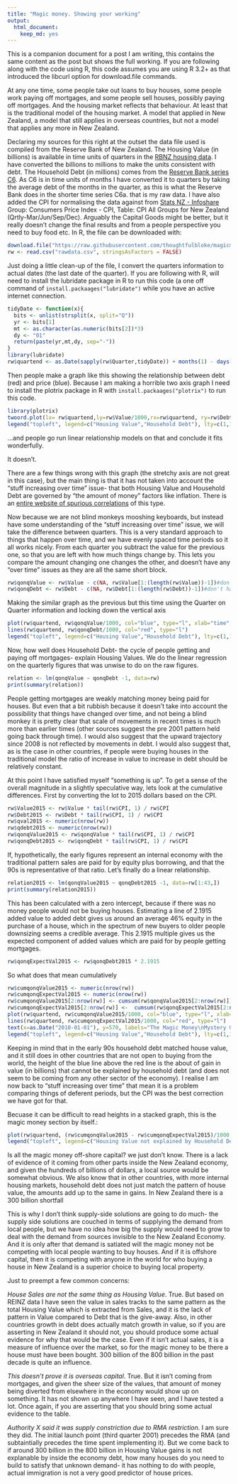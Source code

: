 ```yaml
---
title: "Magic money. Showing your working"
output: 
  html_document: 
    keep_md: yes
---
```


This is a companion document for a post I am writing, this contains the same content as the post but shows the full working. If you are following along with the code using R, this code assumes you are using R 3.2+ as that introduced the libcurl option for download.file commands.

At any one time, some people take out loans to buy houses, some people work paying off mortgages, and some people sell houses, possibly paying off mortgages. And the housing market reflects that behaviour. At least that is the traditional model of the housing market. A model that applied in New Zealand, a model that still applies in overseas countries, but not a model that applies any more in New Zealand.

Declaring my sources for this right at the outset the data file used is compiled from the Reserve Bank of New Zealand. The Housing Value (in billions) is available in time units of quarters in the [RBNZ housing data](http://www.rbnz.govt.nz/statistics/key_graphs/housingdata.xls). I have converted the billions to millions to make the units consistent with debt. The Household Debt (in millions) comes from the [Reserve Bank series C6](http://www.rbnz.govt.nz/statistics/tables/c6/). As C6 is in time units of months I have converted it to quarters by taking the average debt of the months in the quarter, as this is what the Reserve Bank does in the shorter time series C6a. that is my raw data. I have also added the CPI for normalising the data against from [Stats NZ - Infoshare](http://www.stats.govt.nz/infoshare/) Group: Consumers Price Index - CPI, Table: CPI All Groups for New Zealand (Qrtly-Mar/Jun/Sep/Dec). Arguably the Capital Goods might be better, but it really doesn't change the final results and from a people perspective you need to buy food etc. In R, the file can be downloaded with:

```r

download.file("https://raw.githubusercontent.com/thoughtfulbloke/magicmoney/master/rawdata.csv", destfile="rawdata.csv", method="libcurl")
rw <- read.csv("rawdata.csv", stringsAsFactors = FALSE)
```

Just doing a little clean-up of the file, I convert the quarters information to actual dates (the last date of the quarter). If you are following with R, will need to install the lubridate package in R to run this code (a one off command of `install.packaages("lubridate")` while you have an active internet connection.

```r
tidyDate <- function(x){
  bits <- unlist(strsplit(x, split="Q"))
  yr <- bits[1]
  mt <- as.character(as.numeric(bits[2])*3)
  dy <- "01"
  return(paste(yr,mt,dy, sep="-"))
}
library(lubridate)
rw$quartend <- as.Date(sapply(rw$Quarter,tidyDate)) + months(1) - days(1)
```

Then people make a graph like this showing the relationship between debt (red) and price (blue). Because I am making a horrible two axis graph I need to install the plotrix package in R with `install.packaages("plotrix")` to run this code.

```r
library(plotrix)
twoord.plot(lx= rw$quartend,ly=rw$Value/1000,rx=rw$quartend, ry=rw$Debt/1000, xlab="1991Q1 <- Time -> 2015Q2", ylab="Value (billions)",rylab="Debt (billions)",lcol="blue", rcol="red", main="Fig 1: Misleading graph of\nHousing Value and Household Debt", type="l", xticklab=as.character(rw$quartend))
legend("topleft", legend=c("Housing Value","Household Debt"), lty=c(1,1),col=c("blue","red"), box.lwd=0, box.col="white")

```

...and people go run linear relationship models on that and conclude it fits wonderfully.

It doesn't.

There are a few things wrong with this graph (the stretchy axis are not great in this case), but the main thing is that it has not taken into account the "stuff increasing over time" issue- that both Housing Value and Household Debt are governed by "the amount of money" factors like inflation. There is an [entire website of spurious correlations](http://www.tylervigen.com/spurious-correlations) of this type.

Now because we are not blind monkeys mooshing keyboards, but instead have some understanding of the "stuff increasing over time" issue, we will take the difference between quarters. This is a very standard approach to things that happen over time, and we have evenly spaced time periods so it all works nicely. From each quarter you subtract the value for the previous one, so that you are left with how much things change by. This lets you compare the amount changing one changes the other, and doesn't have any "over time" issues as they are all the same short block.

```r
rw$qonqValue <- rw$Value - c(NA, rw$Value[1:(length(rw$Value))-1])#don't have a previous for the 1st item
rw$qonqDebt <- rw$Debt - c(NA, rw$Debt[1:(length(rw$Debt))-1])#don't have a previous for the 1st item
```

Making the similar graph as the previous but this time using the Quarter on Quarter information and locking down the vertical axis

```r
plot(rw$quartend, rw$qonqValue/1000, col="blue", type="l", xlab="time", ylab="Billions of NZ dollars", main="Fig 2: Change in Value (blue)\nvs Debt (red)", frame.plot=F)
lines(rw$quartend, rw$qonqDebt/1000, col="red", type="l")
legend("topleft", legend=c("Housing Value","Household Debt"), lty=c(1,1),col=c("blue","red"), box.lwd=0, box.col="white")
```

Now, how well does Household Debt- the cycle of people getting and paying off mortgages- explain Housing Values. We do the linear regression on the quarterly figures that was unwise to do on the raw figures.

```r
relation <- lm(qonqValue ~ qonqDebt -1, data=rw)
print(summary(relation))
```

People getting mortgages are weakly matching money being paid for houses. But even that a bit rubbish because it doesn't take into account the possibility that things have changed over time, and not being a blind monkey it is pretty clear that scale of movements in recent times is much more than earlier times (other sources suggest the pre 2001 pattern held going back through time). I would also suggest that the upward trajectory since 2008 is not reflected by movements in debt. I would also suggest that, as is the case in other countries, if people were buying houses in the traditional model the ratio of increase in value to increase in debt should be relatively constant.


At this point I have satisfied myself "something is up". To get a sense of the overall magnitude in a slightly speculative way, lets look at the cumulative differences. First by converting the lot to 2015 dollars based on the CPI.

```r
rw$Value2015 <- rw$Value * tail(rw$CPI, 1) / rw$CPI
rw$Debt2015 <- rw$Debt * tail(rw$CPI, 1) / rw$CPI
rw$qval2015 <- numeric(nrow(rw))
rw$qdebt2015 <- numeric(nrow(rw))
rw$qonqValue2015 <- rw$qonqValue * tail(rw$CPI, 1) / rw$CPI
rw$qonqDebt2015 <- rw$qonqDebt * tail(rw$CPI, 1) / rw$CPI
```

If, hypothetically, the early figures represent an internal economy with the traditional pattern sales are paid for by equity plus borrowing, and that the 90s is representative of that ratio. Let's finally do a linear relationship.

```r
relation2015 <- lm(qonqValue2015 ~ qonqDebt2015 -1, data=rw[1:43,])
print(summary(relation2015))
```

This has been calculated with a zero intercept, because if there was no money people would not be buying houses. Estimating a line of  2.1915 added value to added debt gives us around an average 46% equity in the purchase of a house, which in the spectrum of new buyers to older people downsizing seems a credible average. This 2.1915 multiple gives us the expected component of added values which are paid for by people getting mortgages. 

```r
rw$qonqExpectVal2015 <- rw$qonqDebt2015 * 2.1915
```

So what does that mean cumulatively

```r
rw$cumqonqValue2015 <- numeric(nrow(rw))
rw$cumqonqExpectVal2015 <- numeric(nrow(rw))
rw$cumqonqValue2015[2:nrow(rw)] <- cumsum(rw$qonqValue2015[2:nrow(rw)])
rw$cumqonqExpectVal2015[2:nrow(rw)] <-  cumsum(rw$qonqExpectVal2015[2:nrow(rw)])
plot(rw$quartend, rw$cumqonqValue2015/1000, col="blue", type="l", xlab="time", ylab="Billions of 2015 NZ dollars", main="Fig. 3: Gains in Housing Value (blue)\nvs. Gains explicable by household debt (red)", frame.plot=F)
lines(rw$quartend, rw$cumqonqExpectVal2015/1000, col="red", type="l")
text(x=as.Date("2010-01-01"), y=570, labels="The Magic Money\nMystery Gap", pos=4, col="purple", cex=0.6)
legend("topleft", legend=c("Housing Value","Household Debt"), lty=c(1,1),col=c("blue","red"), box.lwd=0, box.col="white")
```

Keeping in mind that in the early 90s household debt matched house value, and it still does in other countries that are not open to buying from the world, the height of the blue line above the red line is the about of gain in value (in billions) that cannot be explained by household debt (and does not seem to be coming from any other sector of the economy). I realise I am now back to "stuff increasing over time" that mean it is a problem comparing things of deferent periods, but the CPI was the best correction we have got for that.

Becuase it can be difficult to read heights in a stacked graph, this is the magic money section by itself.:
```r
plot(rw$quartend, (rw$cumqonqValue2015 - rw$cumqonqExpectVal2015)/1000, type="l", xlab="time", ylab="Billions of 2015 NZ dollars", main="Fig 4: Magic money in House Value\nnot explained by Household Debt", col="purple", frame.plot=F)
legend("topleft", legend=c("Housing Value not explained by Household Debt"), lty=c(1,1),col=c("purple"), box.lwd=0, box.col="white")

```

Is all the magic money off-shore capital? we just don't know. There is a lack of evidence of it coming from other parts inside the New Zealand economy, and given the hundreds of billions of dollars, a local source would be somewhat obvious. We also know that in other countries, with more internal housing markets, household debt does not just match the pattern of house value, the amounts add up to the same in gains. In New Zealand there is a 300 billion shortfall

This is why I don't think supply-side solutions are going to do much- the supply side solutions are couched in terms of supplying the demand from local people, but we have no idea how big the supply would need to grow to deal with the demand from sources invisible to the New Zealand Economy. And it is only after that demand is satiated will the magic money not be competing with local people wanting to buy houses. And if it is offshore capital, then it is competing with anyone in the world for who buying a house in New Zealand is a superior choice to buying local property.

Just to preempt a few common concerns:

_House Sales are not the same thing as Housing Value_. True. But based on REINZ data I have seen the value in sales tracks to the same pattern as the total Housing Value which is extracted from Sales, and it is the lack of pattern in Value compared to Debt that is the give-away. Also, in other countries growth in debt does actually match growth in value, so if you are asserting in New Zealand it should not, you should produce some actual evidence for why that would be the case. Even if it isn't actual sales, it is a measure of influence over the market, so for the magic money to be there a house must have been bought. 300 billion of the 800 billion in the past decade is quite an influence.

_This doesn't prove it is overseas capital_. True. But it isn't coming from mortgages, and given the sheer size of the values, that amount of money being diverted from elsewhere in the economy would show up on something. It has not shown up anywhere I have seen, and I have tested a lot. Once again, if you are asserting that you should bring some actual evidence to the table.

_Authority X said it was supply constriction due to RMA restriction_. I am sure they did. The initial launch point (third quarter 2001) precedes the RMA (and subtaintially precedes the time spent implementing it). But we come back to if around 300 billion in the 800 billion in Housing Value gains is not explanable by inside the economy debt, how many houses do you need to build to satisfy that unknown demand- it has nothing to do with people, actual immigration is not a very good predictor of house prices.

